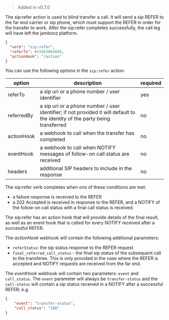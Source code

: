 > Added in v0.7.0

The sip:refer action is used to blind transfer a call.  It will send a sip REFER to the far end carrier or sip phone, which must support the REFER in order for the transfer to work. After the sip:refer completes successfully, the call leg will have left the jambonz platform.

```json
{
  "verb": "sip:refer",
  "referTo": +15083084809,
  "actionHook": "/action"
}
```

You can use the following options in the `sip:refer` action:

| option        | description | required  |
| ------------- |-------------| -----|
| referTo | a sip uri or a phone number / user identifier | yes |
| referredBy | a sip uri or a phone number / user identifier; if not provided it will default to the identity of the party being transferred | no |
| actionHook | a webhook to call when the transfer has completed | no |
| eventHook | a webhook to call when NOTIFY messages of follow-on call status are received | no |
| headers | additional SIP headers to include in the response | no

The sip:refer verb completes when one of these conditions are met:
- a failure response is received to the REFER
- a 202 Accepted is received in response to the REFER, and a NOTIFY of the follow-on call status with a final call status is received.

The sip:refer has an action hook that will provide details of the final result, as well as an event hook that is called for every NOTIFY received after a successful REFER.

The *actionHook* webhook will contain the following additional parameters:

- `referStatus`: the sip status response to the REFER request
- `final_referred_call_status` - the final sip status of the subsequent call to the transferee.  This is only provided in the case where the REFER is accepted and NOTIFY requests are received from the far end.

The *eventHook* webhook will contain two parameters: `event` and `call_status`.  The `event` parameter will always be `transfer-status` and the `call-status` will contain a sip status received in a NOTIFY after a successful REFER; e.g.
```json
{
	"event": "transfer-status",
	"call_status": "180"
}
```

